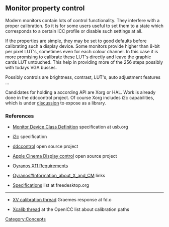 == Monitor property control ==

Modern monitors contain lots of control functionality. They interfere with a proper calibration. So it is for some users useful to set them to a state which corresponds to a certain ICC profile or disable such settings at all. 

If the properties are simple, they may be set to good defaults before calibrating such a display device. Some monitors provide higher than 8-bit per pixel LUT's, sometimes even for each colour channel. In this case it is more promising to calibrate these LUT's directly and leave the graphic cards LUT untouched. This help in providing more of the 256 steps possibly with todays VGA busses.

Possibly controls are brightness, contrast, LUT's, auto adjustment features ...

Candidates for holding a according API are Xorg or HAL. Work is already done in the ddccontrol project. Of course Xorg includes i2c capabilities, which is under [http://lists.freedesktop.org/archives/xorg/2007-August/027105.html discussion] to expose as a library.

=== References ===

* [http://www.usb.org/developers/hidpage/ Monitor Device Class Definition] specification at usb.org

* [http://www.i2c-bus.org/ i2c] specification

* [http://ddccontrol.sourceforge.net/ ddccontrol] open source project

* [http://www.technocage.com/~caskey/acdctl Apple Cinema Display control] open source project

* [[Oyranos X11 Requirements]]

* [[Oyranos#Information_about_X_and_CM]] links

* [http://www.freedesktop.org/wiki/Specifications Specifications] list at freedesktop.org

----

* [http://lists.freedesktop.org/archives/xorg/2007-August/027469.html XV calibration thread] Graemes response at fd.o

* [http://lists.freedesktop.org/archives/openicc/2005q1/000094.html Xcalib thread] at the OpenICC list about calibration paths

[[Category:Concepts]]